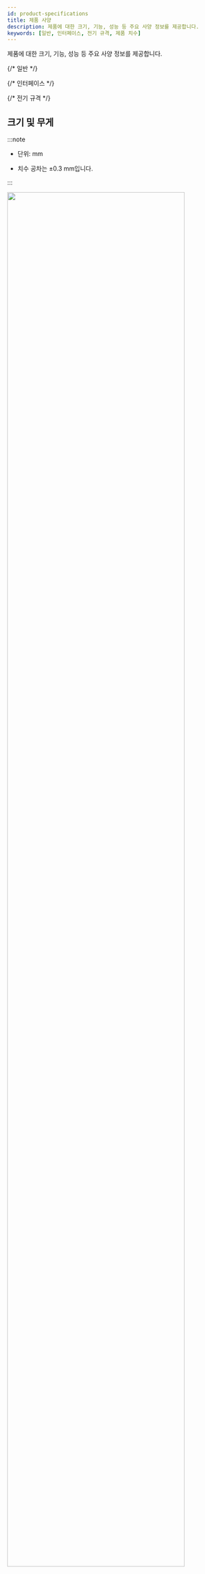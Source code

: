 ```yaml
---
id: product-specifications
title: 제품 사양
description: 제품에 대한 크기, 기능, 성능 등 주요 사양 정보를 제공합니다.
keywords: [일반, 인터페이스, 전기 규격, 제품 치수]
---
```


제품에 대한 크기, 기능, 성능 등 주요 사양 정보를 제공합니다.


{/* 일반 */}
<SpecSection data={specs.outputmodule.general} />

{/* 인터페이스 */}
<SpecSection data={specs.outputmodule.interface} />

{/* 전기 규격 */}
<SpecSection data={specs.outputmodule.power} />

## 크기 및 무게

:::note

* 단위: mm

* 치수 공차는 ±0.3 mm입니다.

:::

<Image src='/img/device/om120-dimension.svg' width='90%' className='none' alone />

:::note

<Anno id='anno1'>1)</Anno> 다중 색상

  * POWER - 1개

  * RELAY - 12개

  * RS-485 - 2개

  * AUX IN - 2개

  * STATUS - 1개

:::

:::info

제품 사양은 성능 개선을 위해 예고 없이 변경될 수 있습니다.

:::